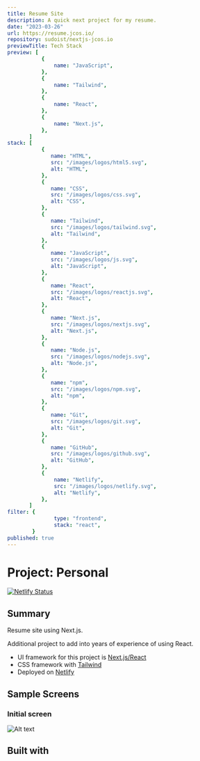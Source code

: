 ```yaml
---
title: Resume Site
description: A quick next project for my resume.
date: "2023-03-26"
url: https://resume.jcos.io/
repository: sudoist/nextjs-jcos.io
previewTitle: Tech Stack
preview: [
           {
               name: "JavaScript",
           },
           {
               name: "Tailwind",
           },
           {
               name: "React",
           },
           {
               name: "Next.js",
           },
       ]
stack: [
           {
              name: "HTML",
              src: "/images/logos/html5.svg",
              alt: "HTML",
           },
           {
              name: "CSS",
              src: "/images/logos/css.svg",
              alt: "CSS",
           },
           {
              name: "Tailwind",
              src: "/images/logos/tailwind.svg",
              alt: "Tailwind",
           },
           {
              name: "JavaScript",
              src: "/images/logos/js.svg",
              alt: "JavaScript",
           },
           {
              name: "React",
              src: "/images/logos/reactjs.svg",
              alt: "React",
           },
           {
              name: "Next.js",
              src: "/images/logos/nextjs.svg",
              alt: "Next.js",
           },
           {
              name: "Node.js",
              src: "/images/logos/nodejs.svg",
              alt: "Node.js",
           },
           {
              name: "npm",
              src: "/images/logos/npm.svg",
              alt: "npm",
           },
           {
              name: "Git",
              src: "/images/logos/git.svg",
              alt: "Git",
           },
           {
              name: "GitHub",
              src: "/images/logos/github.svg",
              alt: "GitHub",
           },
           {
               name: "Netlify",
               src: "/images/logos/netlify.svg",
               alt: "Netlify",
           },
       ]
filter: {
               type: "frontend",
               stack: "react",
        }
published: true
---
```


# Project: Personal


[![Netlify Status](https://api.netlify.com/api/v1/badges/dc61c49f-0129-4bec-adfd-6af0a605336d/deploy-status)](https://app.netlify.com/sites/extraordinary-baklava-cca260/deploys)


## Summary

Resume site using Next.js.

Additional project to add into years of experience of using React.

- UI framework for this project is [Next.js/React](https://nextjs.org)
- CSS framework with [Tailwind](https://tailwindcss.com)
- Deployed on [Netlify](https://www.netlify.com/)


## Sample Screens

### Initial screen

![Alt text](https://res.cloudinary.com/langitlupakintoncloud/image/upload/v1711641474/projects.jcos.io/ehmctpu7xhkjdqzforot.png "Initial screen")


## Built with

